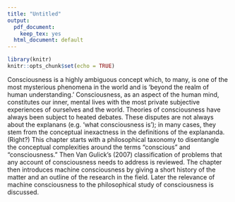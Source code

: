 ```yaml
---
title: "Untitled"
output:
  pdf_document: 
    keep_tex: yes
  html_document: default
---
```


```r
library(knitr)
knitr::opts_chunk$set(echo = TRUE)
```

Consciousness is a highly ambiguous concept which, to many, is one of the most mysterious phenomena in the world and is 'beyond the realm of human understanding.' Consciousness, as an aspect of the human mind, constitutes our inner, mental lives with the most private subjective experiences of ourselves and the world. Theories of consciousness have always been subject to heated debates. These disputes are not always about the explanans (e.g. 'what consciousness is'); in many cases, they stem from the conceptual inexactness in the definitions of the explananda. (Right?) 
This chapter starts with a philosophical taxonomy to disentangle the conceptual complexities around the terms "conscious" and "consciousness." Then Van Gulick's (2007) classification of problems that any account of consciousness needs to address is reviewed. The chapter then introduces machine consciousness by giving a short history of the matter and an outline of the research in the field. Later the relevance of machine consciousness to the philosophical study of consciousness is discussed.
